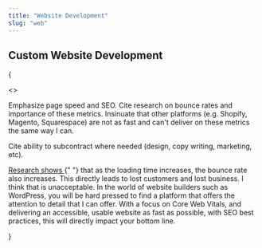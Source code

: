 ```yaml
---
title: "Website Development"
slug: "web"
---
```


<h2 class="text-3xl font-bold tracking-tight text-gray-900 sm:text-4xl">
  Custom Website Development
</h2>

{

<>
  <p>
    Emphasize page speed and SEO. Cite research on bounce rates and importance
    of these metrics. Insinuate that other platforms (e.g. Shopify, Magento,
    Squarespace) are not as fast and can't deliver on these metrics the same way
    I can.
  </p>
  <p>
    Cite ability to subcontract where needed (design, copy writing, marketing,
    etc).
  </p>
  <p>
    <a
      href="https://www.cloudflare.com/learning/performance/more/website-performance-conversion-rates/"
      class="font-semibold text-gray-900"
    >
      Research shows
    </a>{" "}
    that as the loading time increases, the bounce rate also increases. This
    directly leads to lost customers and lost business. I think that is
    unacceptable. In the world of website builders such as WordPress, you will
    be hard pressed to find a platform that offers the attention to detail that
    I can offer. With a focus on Core Web Vitals, and delivering an accessible,
    usable website as fast as possible, with SEO best practices, this will
    directly impact your bottom line.
  </p>
</>

}
